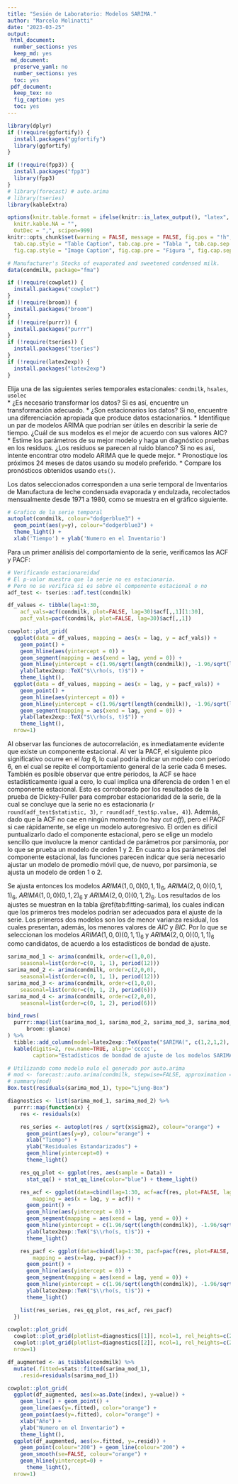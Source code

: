 ---
title: "Sesión de Laboratorio: Modelos SARIMA."
author: "Marcelo Molinatti"
date: "2023-03-25"
output:
 html_document:
  number_sections: yes
  keep_md: yes
 md_document:
  preserve_yaml: no
  number_sections: yes
  toc: yes
 pdf_document:
  keep_tex: no
  fig_caption: yes
  toc: yes
---

```{r setup, include=FALSE}
library(dplyr)
if (!require(ggfortify)) {
  install.packages("ggfortify")
  library(ggfortify)
}

if (!require(fpp3)) {
  install.packages("fpp3")
  library(fpp3)
}
# library(forecast) # auto.arima
# library(tseries)
library(kableExtra)

options(knitr.table.format = ifelse(knitr::is_latex_output(), "latex", "html"), 
  knitr.kable.NA = "", 
  OutDec = ",", scipen=999)
knitr::opts_chunk$set(warning = FALSE, message = FALSE, fig.pos = "!h", fig.align = 'center',
  tab.cap.style = "Table Caption", tab.cap.pre = "Tabla ", tab.cap.sep = ". ", 
  fig.cap.style = "Image Caption", fig.cap.pre = "Figura ", fig.cap.sep = ". ")

# Manufacturer's Stocks of evaporated and sweetened condensed milk.
data(condmilk, package="fma")

if (!require(cowplot)) {
  install.packages("cowplot")
}
if (!require(broom)) {
  install.packages("broom")
}
if (!require(purrr)) {
  install.packages("purrr")
}
if (!require(tseries)) {
  install.packages("tseries")
}
if (!require(latex2exp)) {
  install.packages("latex2exp")
}
```

Elija una de las siguientes series temporales estacionales: ```condmilk```, ```hsales```, ```usolec```  
* ¿Es necesario transformar los datos? Si es así, encuentre un transformación adecuado.
* ¿Son estacionarios los datos? Si no, encuentre una diferenciación apropiada que produce datos estacionarios.
* Identifique un par de modelos ARIMA que podrían ser útiles en describir la serie de tiempo. ¿Cuál de sus modelos es el mejor de acuerdo con sus valores AIC?
* Estime los parámetros de su mejor modelo y haga un diagnóstico pruebas en los residuos. ¿Los residuos se parecen al ruido blanco? Si no es así, intente encontrar otro modelo ARIMA que le quede mejor.
* Pronostique los próximos 24 meses de datos usando su modelo preferido.
* Compare los pronósticos obtenidos usando ```ets()```.

Los datos seleccionados corresponden a una serie temporal de Inventarios de Manufactura de leche condensada evaporada y endulzada, recolectados mensualmente desde 1971 a 1980, como se muestra en el gráfico siguiente.

```{r tseries-plot, fig.height=7, fig.width=7}
# Grafico de la serie temporal
autoplot(condmilk, colour="dodgerblue3") +
  geom_point(aes(y=y), colour="dodgerblue3") + 
  theme_light() + 
  xlab('Tiempo') + ylab('Numero en el Inventario')
```

Para un primer análisis del comportamiento de la serie, verificamos las ACF y PACF:

```{r acf-pacf, fig.height=6, fig.width=14}
# Verificando estacionareidad
# El p-valor muestra que la serie no es estacionaria.
# Pero no se verifica si es sobre el componente estacional o no
adf_test <- tseries::adf.test(condmilk)

df_values <- tibble(lag=1:30,
    acf_vals=acf(condmilk, plot=FALSE, lag=30)$acf[,,1][1:30],
    pacf_vals=pacf(condmilk, plot=FALSE, lag=30)$acf[,,1])

cowplot::plot_grid(
  ggplot(data = df_values, mapping = aes(x = lag, y = acf_vals)) +
    geom_point() +
    geom_hline(aes(yintercept = 0)) +
    geom_segment(mapping = aes(xend = lag, yend = 0)) +
    geom_hline(yintercept = c(1.96/sqrt(length(condmilk)), -1.96/sqrt(length(condmilk))), linetype=2, color='blue') +
    ylab(latex2exp::TeX("$\\rho(s, t)$")) +
    theme_light(), 
  ggplot(data = df_values, mapping = aes(x = lag, y = pacf_vals)) +
    geom_point() +
    geom_hline(aes(yintercept = 0)) +
    geom_hline(yintercept = c(1.96/sqrt(length(condmilk)), -1.96/sqrt(length(condmilk))), linetype=2, color='blue') +
    geom_segment(mapping = aes(xend = lag, yend = 0)) +
    ylab(latex2exp::TeX("$\\rho(s, t)$")) +
    theme_light(), 
  nrow=1)
```

Al observar las funciones de autocorrelación, es inmediatamente evidente que existe un componente estacional. Al ver la PACF, el siguiente pico significativo ocurre en el _lag_ 6, lo cual podría indicar un modelo con periodo 6, en el cual se repite el comportamiento general de la serie cada 6 meses. 
También es posible observar que entre periodos, la ACF se hace estadísticamente igual a cero, lo cual implica una diferencia de orden 1 en el componente estacional. Esto es corroborado por los resultados de la prueba de Dickey-Fuller para comprobar estacionaridad de la serie, de la cual se concluye que la serie no es estacionaria (`r round(adf_test$statistic, 3)`, `r round(adf_test$p.value, 4)`).
Además, dado que la ACF no cae en ningún momento (no hay _cut off_), pero el PACF si cae rápidamente, se elige un modelo autoregresivo. El orden es difícil puntualizarlo dado el componente estacional, pero se elige un modelo sencillo que involucre la menor cantidad de parámetros por parsimonia, por lo que se prueba un modelo de orden 1 y 2. 
En cuanto a los parámetros del componente estacional, las funciones parecen indicar que sería necesario ajustar un modelo de promedio móvil que, de nuevo, por parsimonia, se ajusta un modelo de orden 1 o 2. 

Se ajusta entonces los modelos $ARIMA(1, 0, 0)(0, 1, 1)_6$, $ARIMA(2, 0, 0)(0, 1, 1)_6$, $ARIMA(1, 0, 0)(0, 1, 2)_6$ y $ARIMA(2, 0, 0)(0, 1, 2)_6$. Los resultados de los ajustes se muestran en
la tabla \@ref(tab:fitting-sarima), los cuales indican que los primeros tres modelos podrían ser adecuados para el ajuste de la serie. Los primeros dos modelos son los de menor varianza residual, los cuales presentan, además, los menores valores de $AIC$ y $BIC$. Por lo que se seleccionan los modelos $ARIMA(1, 0, 0)(0, 1, 1)_6$ y $ARIMA(2, 0, 0)(0, 1, 1)_6$ como candidatos, de acuerdo a los estadísticos de bondad de ajuste.

```{r fitting-sarima}
sarima_mod_1 <- arima(condmilk, order=c(1,0,0), 
    seasonal=list(order=c(0, 1, 1), period(12)))
sarima_mod_2 <- arima(condmilk, order=c(2,0,0), 
    seasonal=list(order=c(0, 1, 1), period(12)))
sarima_mod_3 <- arima(condmilk, order=c(1,0,0), 
    seasonal=list(order=c(0, 1, 2), period(6)))
sarima_mod_4 <- arima(condmilk, order=c(2,0,0), 
    seasonal=list(order=c(0, 1, 2), period(6)))

bind_rows(
  purrr::map(list(sarima_mod_1, sarima_mod_2, sarima_mod_3, sarima_mod_4),
      broom::glance)
) %>% 
  tibble::add_column(model=latex2exp::TeX(paste("$ARIMA(", c(1,2,1,2), ", 0, 0)(0, 1, ", c(1,1,2,2), ")_6$", sep="")), .before=1) %>%
  kable(digits=2, row.name=TRUE, align='ccccc',
        caption="Estadísticos de bondad de ajuste de los modelos SARIMA ajustados.")
```
```{r ljung-box-test, echo=FALSE}
# Utilizando como modelo nulo el generado por auto.arima
# mod <- forecast::auto.arima(condmilk, stepwise=FALSE, approximation =FALSE)
# summary(mod)
Box.test(residuals(sarima_mod_1), type="Ljung-Box") 
```


```{r residuals-of-candidate}
diagnostics <- list(sarima_mod_1, sarima_mod_2) %>%
  purrr::map(function(x) {
    res <- residuals(x) 

    res_series <- autoplot(res / sqrt(x$sigma2), colour="orange") +
      geom_point(aes(y=y), colour="orange") +
      xlab("Tiempo") +
      ylab("Residuales Estandarizados") + 
      geom_hline(yintercept=0) +
      theme_light()

    res_qq_plot <- ggplot(res, aes(sample = Data)) + 
      stat_qq() + stat_qq_line(color="blue") + theme_light()

    res_acf <- ggplot(data=cbind(lag=1:30, acf=acf(res, plot=FALSE, lag=30)$acf[,,1][1:30]), 
        mapping = aes(x = lag, y = acf)) +
      geom_point() +
      geom_hline(aes(yintercept = 0)) +
      geom_segment(mapping = aes(xend = lag, yend = 0)) +
      geom_hline(yintercept = c(1.96/sqrt(length(condmilk)), -1.96/sqrt(length(condmilk))), linetype=2, color='blue') +
      ylab(latex2exp::TeX("$\\rho(s, t)$")) +
      theme_light()

    res_pacf <- ggplot(data=cbind(lag=1:30, pacf=pacf(res, plot=FALSE, lag=30)$acf[,,1][1:30]), 
        mapping = aes(x=lag, y=pacf)) +
      geom_point() +
      geom_hline(aes(yintercept = 0)) +
      geom_segment(mapping = aes(xend = lag, yend = 0)) +
      geom_hline(yintercept = c(1.96/sqrt(length(condmilk)), -1.96/sqrt(length(condmilk))), linetype=2, color='blue') +
      ylab(latex2exp::TeX("$\\rho(s, t)$")) +
      theme_light()

    list(res_series, res_qq_plot, res_acf, res_pacf)
  })

cowplot::plot_grid(
  cowplot::plot_grid(plotlist=diagnostics[[1]], ncol=1, rel_heights=c(2,2,1,1)),
  cowplot::plot_grid(plotlist=diagnostics[[2]], ncol=1, rel_heights=c(2,2,1,1)), 
  nrow=1)
```



```{r fitted-versus-residuals}
df_augmented <- as_tsibble(condmilk) %>%
  mutate(.fitted=stats::fitted(sarima_mod_1),
    .resid=residuals(sarima_mod_1))

cowplot::plot_grid(
  ggplot(df_augmented, aes(x=as.Date(index), y=value)) +
    geom_line() + geom_point() + 
    geom_line(aes(y=.fitted), color="orange") + 
    geom_point(aes(y=.fitted), color="orange") +
    xlab("Año") +
    ylab("Numero en el Inventario") + 
    theme_light(), 
  ggplot(df_augmented, aes(x=.fitted, y=.resid)) +
    geom_point(colour="200") + geom_line(colour="200") +
    geom_smooth(se=FALSE, colour="orange") +
    geom_hline(yintercept=0) +
      theme_light(), 
  nrow=1)
```



